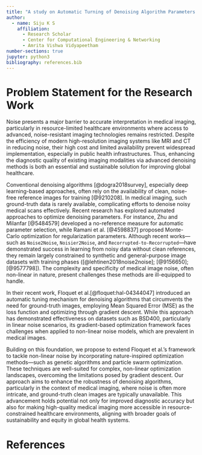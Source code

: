 ```yaml
---
title: "A study on Automatic Turning of Denoising Algorithm Parameters in Medical Images"
author:
  - name: Siju K S
    affiliation: 
      - Research Scholar
      - Center for Computational Engineering & Networking
      - Amrita Vishwa Vidyapeetham
number-sections: true
jupyter: python3
bibliography: references.bib
---
```


# Problem Statement for the Research Work

Noise presents a major barrier to accurate interpretation in medical imaging, particularly in resource-limited healthcare environments where access to advanced, noise-resistant imaging technologies remains restricted. Despite the efficiency of modern high-resolution imaging systems like MRI and CT in reducing noise, their high cost and limited availability prevent widespread implementation, especially in public health infrastructures. Thus, enhancing the diagnostic quality of existing imaging modalities via advanced denoising methods is both an essential and sustainable solution for improving global healthcare.

Conventional denoising algorithms [@dogra2018survey], especially deep learning-based approaches, often rely on the availability of clean, noise-free reference images for training [@9210208]. In medical imaging, such ground-truth data is rarely available, complicating efforts to denoise noisy medical scans effectively. Recent research has explored automated approaches to optimize denoising parameters. For instance, Zhu and Milanfar [@5484579] developed a no-reference measure for automatic parameter selection, while Ramani et al. [@4598837] proposed Monte-Carlo optimization for regularization parameters. Although recent works—such as `Noise2Noise`, `Noisier2Noise`, and `Recorrupted-to-Recorrupted`—have demonstrated success in learning from noisy data without clean references, they remain largely constrained to synthetic and general-purpose image datasets with training phases ([@lehtinen2018noise2noise]; [@9156650]; [@9577798]). The complexity and specificity of medical image noise, often non-linear in nature, present challenges these methods are ill-equipped to handle.

In their recent work, Floquet et al.[@floquet:hal-04344047] introduced an automatic tuning mechanism for denoising algorithms that circumvents the need for ground-truth images, employing Mean Squared Error (MSE) as the loss function and optimizing through gradient descent. While this approach has demonstrated effectiveness on datasets such as BSD400, particularly in linear noise scenarios, its gradient-based optimization framework faces challenges when applied to non-linear noise models, which are prevalent in medical images.

Building on this foundation, we propose to extend Floquet et al.'s framework to tackle non-linear noise by incorporating nature-inspired optimization methods—such as genetic algorithms and particle swarm optimization. These techniques are well-suited for complex, non-linear optimization landscapes, overcoming the limitations posed by gradient descent. Our approach aims to enhance the robustness of denoising algorithms, particularly in the context of medical imaging, where noise is often more intricate, and ground-truth clean images are typically unavailable. This advancement holds potential not only for improved diagnostic accuracy but also for making high-quality medical imaging more accessible in resource-constrained healthcare environments, aligning with broader goals of sustainability and equity in global health systems.



# References

::: {#refs}
:::